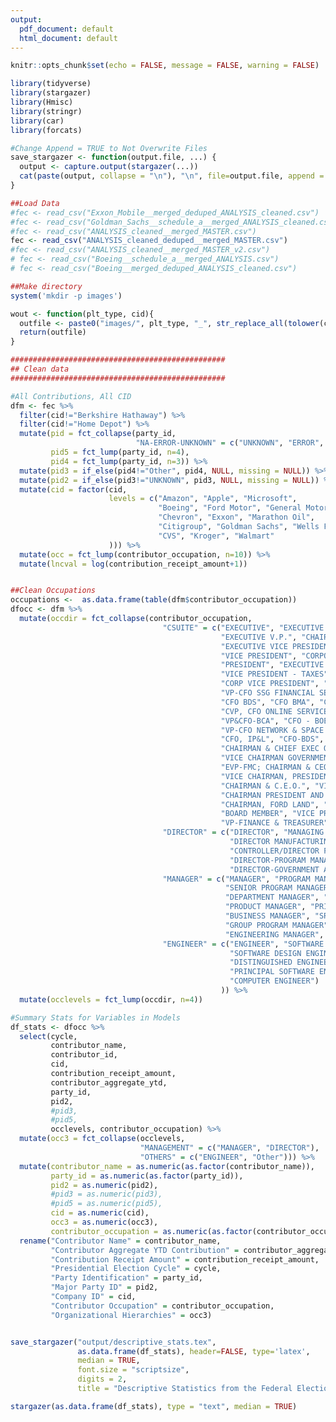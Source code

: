 ```yaml
---
output:
  pdf_document: default
  html_document: default
---
```




```r
knitr::opts_chunk$set(echo = FALSE, message = FALSE, warning = FALSE)

library(tidyverse)
library(stargazer)
library(Hmisc)
library(stringr)
library(car)
library(forcats)

#Change Append = TRUE to Not Overwrite Files
save_stargazer <- function(output.file, ...) {
  output <- capture.output(stargazer(...))
  cat(paste(output, collapse = "\n"), "\n", file=output.file, append = FALSE)
}
```



```r
##Load Data
#fec <- read_csv("Exxon_Mobile__merged_deduped_ANALYSIS_cleaned.csv")
#fec <- read_csv("Goldman_Sachs__schedule_a__merged_ANALYSIS_cleaned.csv")
#fec <- read_csv("ANALYSIS_cleaned__merged_MASTER.csv")
fec <- read_csv("ANALYSIS_cleaned_deduped__merged_MASTER.csv")
#fec <- read_csv("ANALYSIS_cleaned__merged_MASTER_v2.csv")
# fec <- read_csv("Boeing__schedule_a__merged_ANALYSIS.csv")
# fec <- read_csv("Boeing__merged_deduped_ANALYSIS_cleaned.csv")

##Make directory
system('mkdir -p images')

wout <- function(plt_type, cid){
  outfile <- paste0("images/", plt_type, "_", str_replace_all(tolower(cid), " ", "_"), ".png")
  return(outfile)
}

################################################
## Clean data
################################################

#All Contributions, All CID
dfm <- fec %>% 
  filter(cid!="Berkshire Hathaway") %>% 
  filter(cid!="Home Depot") %>% 
  mutate(pid = fct_collapse(party_id,
                            "NA-ERROR-UNKNOWN" = c("UNKNOWN", "ERROR", "NONE", "None")),
         pid5 = fct_lump(party_id, n=4),
         pid4 = fct_lump(party_id, n=3)) %>% 
  mutate(pid3 = if_else(pid4!="Other", pid4, NULL, missing = NULL)) %>% 
  mutate(pid2 = if_else(pid3!="UNKNOWN", pid3, NULL, missing = NULL)) %>% 
  mutate(cid = factor(cid, 
                      levels = c("Amazon", "Apple", "Microsoft",
                                 "Boeing", "Ford Motor", "General Motors",
                                 "Chevron", "Exxon", "Marathon Oil",
                                 "Citigroup", "Goldman Sachs", "Wells Fargo",
                                 "CVS", "Kroger", "Walmart"
                      ))) %>% 
  mutate(occ = fct_lump(contributor_occupation, n=10)) %>% 
  mutate(lncval = log(contribution_receipt_amount+1)) 


##Clean Occupations
occupations <-  as.data.frame(table(dfm$contributor_occupation))
dfocc <- dfm %>% 
  mutate(occdir = fct_collapse(contributor_occupation,
                                  "CSUITE" = c("EXECUTIVE", "EXECUTIVE VICE PRESIDENT", "CHIEF EXECUTIVE OFFICER",
                                               "EXECUTIVE V.P.", "CHAIRMAN & CHIEF EXECUTIVE OFFICER", "EXECUTIVE VP",
                                               "EXECUTIVE VICE PRESIDENT, DOWNSTREAM", "PRESIDENT & CHIEF EXECUTIVE OFFICER",
                                               "VICE PRESIDENT", "CORPORATE VICE PRESIDENT", "SENIOR VICE PRESIDENT",
                                               "PRESIDENT", "EXECUTIVE VICE PRESIDENT", "SENIOR VICE PRESIDENT/INVEST",
                                               "VICE PRESIDENT - TAXES", "PRESIDENT & CEO", "PRESIDENT AND CEO",
                                               "CORP VICE PRESIDENT", "SR. VICE PRESIDENT", "CFO", "BUSINESS CFO",
                                               "VP-CFO SSG FINANCIAL SERVICES", "VP & CFO - IDS", "VP CFO BOEING INTERNATIONAL",
                                               "CFO BDS", "CFO BMA", "CFO EO&T", "VP & CFO-BCA", "EVP, CORPORATE PRESIDENT & CFO",
                                               "CVP, CFO ONLINE SERVICES", "DIR-FIN REV MGMT CFO ASIA-PAC", "VP-CFO TECHNOLOGY",
                                               "VP&CFO-BCA", "CFO - BOEING CAPITAL", "EVP&CFO", "SR VP & CFO - IDS", "CORP VP & CFO, MBD",
                                               "VP-CFO NETWORK & SPACE SYSTEMS", "VP/CFO - FINL SERVICES", "CFO, OSD STRATEGIC ALLIANCES",
                                               "CFO, IP&L", "CFO-BDS", "VICE CHAIRMAN", "CHAIRMAN", "CHAIRMAN AND CEO", 
                                               "CHAIRMAN & CHIEF EXEC OFF", "CHAIRMAN PRESIDENT & CEO", "CHAIRMAN & CEO", "CHAIRMAN/CEO",
                                               "VICE CHAIRMAN GOVERNMENT REL.", "VICE CHAIRMAN, PRES & CEO BCA", "SVP-TREASURER & BCC CHAIR",
                                               "EVP-FMC; CHAIRMAN & CEO, FC", "COUNTRY CHAIR KOREA & GSC CALTEX RES D", 
                                               "VICE CHAIRMAN, PRESIDENT & COO", "CHAIRMAN & CHIEF SOFTWARE ARCH", "COUNTRY CHAIR KOREA & GSC", 
                                               "CHAIRMAN & C.E.O.", "VICE CHAIRMAN OF THE BOARD","CHAIRMAN OF THE BOARD", 
                                               "CHAIRMAN PRESIDENT AND CEO", "GVP, CHAIRMAN, PRES. & CEO,", "VICE CHAIRMAN & CHIEF FINANC",
                                               "CHAIRMAN, FORD LAND", "CHAIRMAN,PRESIDENT & CEO", "VICE-CHAIRMAN", "CHAIRMAN, PRESIDENT & CEO",
                                               "BOARD MEMBER", "VICE PRESIDENT AND TREASURER", "VICE PRESIDENT/ASSISTANT TREASURER", 
                                               "VP-FINANCE & TREASURER"),
                                  "DIRECTOR" = c("DIRECTOR", "MANAGING DIRECTOR", "ENGINEERING DIRECTOR", "DIRECTOR,NON-TECH", 
                                                 "DIRECTOR MANUFACTURING ENGRG", "PROCESS DIRECTOR", "DIRECTOR-MARKETING&SALES", 
                                                 "CONTROLLER/DIRECTOR FINANCE", "EXECUTIVE DIRECTOR", "SENIOR DIRECTOR", 
                                                 "DIRECTOR-PROGRAM MANAGEMENT", "DIRECTOR-ENGINEERING ACTIVITY", "DIRECTOR, TECHNICAL",
                                                 "DIRECTOR-GOVERNMENT AFFAIRS", "CREATIVE DIRECTOR", "DIRECTOR OR EXEC DIRECTOR", "DIRECTOR-FINANCE"),
                                  "MANAGER" = c("MANAGER", "PROGRAM MANAGER", "GENERAL MANAGER", "PROJECT MANAGER",
                                                "SENIOR PROGRAM MANAGER", "SR CONSULTANT/MANAGER", "PROGRAM MANAGEMENT SPEC M", 
                                                "DEPARTMENT MANAGER", "PRINCIPAL PROGRAM MANAGER", "MARKETING MANAGER", "PROGRAM MANAGER II",
                                                "PRODUCT MANAGER", "PRINCIPAL PROGRAM MANAGER LEAD", "DEVELOPMENT MANAGER", 
                                                "BUSINESS MANAGER", "SR MANAGER,NON-TECHNICAL", "FINANCE MANAGER",
                                                "GROUP PROGRAM MANAGER", "GROUP MANAGER", "COMMERCIAL REL MANAGEMENT MANAGER", 
                                                "ENGINEERING MANAGER", "LEAD PROGRAM MANAGER", "ENGINEERING GROUP MANAGER"),
                                  "ENGINEER" = c("ENGINEER", "SOFTWARE ENGINEER", "SENIOR SOFTWARE ENGINEER", 
                                                 "SOFTWARE DESIGN ENGINEER", "ENGINEERING MULTI-SKILL MGR M",
                                                 "DISTINGUISHED ENGINEER", "SOFTWARE DEVELOPMENT ENGINEER",
                                                 "PRINCIPAL SOFTWARE ENGINEER", "SYSTEMS ENGINEER", "ELECTRICAL ENGINEER",
                                                 "COMPUTER ENGINEER")
                                               )) %>% 
  mutate(occlevels = fct_lump(occdir, n=4))
```





```r

#Summary Stats for Variables in Models
df_stats <- dfocc %>% 
  select(cycle, 
         contributor_name,
         contributor_id,
         cid, 
         contribution_receipt_amount,
         contributor_aggregate_ytd,         
         party_id,
         pid2,
         #pid3, 
         #pid5, 
         occlevels, contributor_occupation) %>% 
  mutate(occ3 = fct_collapse(occlevels,
                             "MANAGEMENT" = c("MANAGER", "DIRECTOR"),
                             "OTHERS" = c("ENGINEER", "Other"))) %>% 
  mutate(contributor_name = as.numeric(as.factor(contributor_name)),
         party_id = as.numeric(as.factor(party_id)),
         pid2 = as.numeric(pid2),
         #pid3 = as.numeric(pid3),
         #pid5 = as.numeric(pid5),
         cid = as.numeric(cid),
         occ3 = as.numeric(occ3),
         contributor_occupation = as.numeric(as.factor(contributor_occupation))) %>% 
  rename("Contributor Name" = contributor_name,
         "Contributor Aggregate YTD Contribution" = contributor_aggregate_ytd,
         "Contribution Receipt Amount" = contribution_receipt_amount,
         "Presidential Election Cycle" = cycle,
         "Party Identification" = party_id,
         "Major Party ID" = pid2,
         "Company ID" = cid,
         "Contributor Occupation" = contributor_occupation,
         "Organizational Hierarchies" = occ3)


save_stargazer("output/descriptive_stats.tex",
               as.data.frame(df_stats), header=FALSE, type='latex',
               median = TRUE,
               font.size = "scriptsize",
               digits = 2,
               title = "Descriptive Statistics from the Federal Election Commission API" )

stargazer(as.data.frame(df_stats), type = "text", median = TRUE)
```

